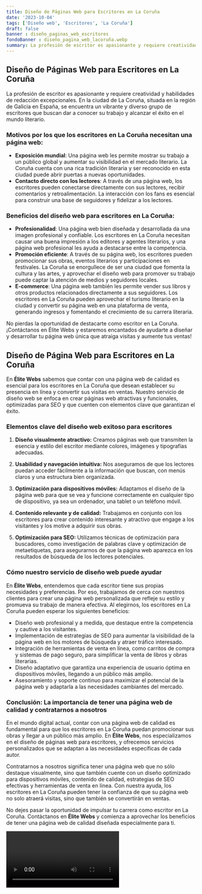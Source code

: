 ```yaml
---
title: Diseño de Páginas Web para Escritores en La Coruña
date: '2023-10-04'
tags: ['Diseño web', 'Escritores', 'La Coruña']
draft: false
banner : diseño_paginas_web_escritores
fondoBanner : diseño_pagina_web_lacoruña.webp
summary: La profesión de escritor es apasionante y requiere creatividad y habilidades de redacción excepcionales. En la ciudad de La Coruña, situada en la región de Galicia en España, se encuentra un vibrante y diverso grupo de escritores que buscan dar a conocer su trabajo y alcanzar el éxito en el mundo literario.
---
```


## Diseño de Páginas Web para Escritores en La Coruña

La profesión de escritor es apasionante y requiere creatividad y habilidades de redacción excepcionales. En la ciudad de La Coruña, situada en la región de Galicia en España, se encuentra un vibrante y diverso grupo de escritores que buscan dar a conocer su trabajo y alcanzar el éxito en el mundo literario.

### Motivos por los que los escritores en La Coruña necesitan una página web:

- **Exposición mundial**: Una página web les permite mostrar su trabajo a un público global y aumentar su visibilidad en el mercado literario. La Coruña cuenta con una rica tradición literaria y ser reconocido en esta ciudad puede abrir puertas a nuevas oportunidades.
- **Contacto directo con los lectores**: A través de una página web, los escritores pueden conectarse directamente con sus lectores, recibir comentarios y retroalimentación. La interacción con los fans es esencial para construir una base de seguidores y fidelizar a los lectores.

### Beneficios del diseño web para escritores en La Coruña:

- **Profesionalidad**: Una página web bien diseñada y desarrollada da una imagen profesional y confiable. Los escritores en La Coruña necesitan causar una buena impresión a los editores y agentes literarios, y una página web profesional les ayuda a destacarse entre la competencia.
- **Promoción eficiente**: A través de su página web, los escritores pueden promocionar sus obras, eventos literarios y participaciones en festivales. La Coruña se enorgullece de ser una ciudad que fomenta la cultura y las artes, y aprovechar el diseño web para promover su trabajo puede captar la atención de medios y seguidores locales.
- **E-commerce**: Una página web también les permite vender sus libros y otros productos relacionados directamente a sus seguidores. Los escritores en La Coruña pueden aprovechar el turismo literario en la ciudad y convertir su página web en una plataforma de venta, generando ingresos y fomentando el crecimiento de su carrera literaria.

No pierdas la oportunidad de destacarte como escritor en La Coruña. ¡Contáctanos en Élite Webs y estaremos encantados de ayudarte a diseñar y desarrollar tu página web única que atraiga visitas y aumente tus ventas!

<GifSeo />

<Cta />

## Diseño de Página Web para Escritores en La Coruña

En **Élite Webs** sabemos que contar con una página web de calidad es esencial para los escritores en La Coruña que desean establecer su presencia en línea y convertir sus visitas en ventas. Nuestro servicio de diseño web se enfoca en crear páginas web atractivas y funcionales, optimizadas para SEO y que cuenten con elementos clave que garantizan el éxito. 

### Elementos clave del diseño web exitoso para escritores

1. **Diseño visualmente atractivo:** Creamos páginas web que transmiten la esencia y estilo del escritor mediante colores, imágenes y tipografías adecuadas.

2. **Usabilidad y navegación intuitiva:** Nos aseguramos de que los lectores puedan acceder fácilmente a la información que buscan, con menús claros y una estructura bien organizada.

3. **Optimización para dispositivos móviles:** Adaptamos el diseño de la página web para que se vea y funcione correctamente en cualquier tipo de dispositivo, ya sea un ordenador, una tablet o un teléfono móvil.

4. **Contenido relevante y de calidad:** Trabajamos en conjunto con los escritores para crear contenido interesante y atractivo que engage a los visitantes y los motive a adquirir sus obras.

5. **Optimización para SEO:** Utilizamos técnicas de optimización para buscadores, como investigación de palabras clave y optimización de metaetiquetas, para asegurarnos de que la página web aparezca en los resultados de búsqueda de los lectores potenciales.

### Cómo nuestro servicio de diseño web puede ayudar

En **Élite Webs**, entendemos que cada escritor tiene sus propias necesidades y preferencias. Por eso, trabajamos de cerca con nuestros clientes para crear una página web personalizada que refleje su estilo y promueva su trabajo de manera efectiva. Al elegirnos, los escritores en La Coruña pueden esperar los siguientes beneficios:

- Diseño web profesional y a medida, que destaque entre la competencia y cautive a los visitantes.
- Implementación de estrategias de SEO para aumentar la visibilidad de la página web en los motores de búsqueda y atraer tráfico interesado.
- Integración de herramientas de venta en línea, como carritos de compra y sistemas de pago seguro, para simplificar la venta de libros y obras literarias.
- Diseño adaptativo que garantiza una experiencia de usuario óptima en dispositivos móviles, llegando a un público más amplio.
- Asesoramiento y soporte continuo para maximizar el potencial de la página web y adaptarla a las necesidades cambiantes del mercado.

### Conclusión: La importancia de tener una página web de calidad y contratarnos a nosotros

En el mundo digital actual, contar con una página web de calidad es fundamental para que los escritores en La Coruña puedan promocionar sus obras y llegar a un público más amplio. En **Élite Webs**, nos especializamos en el diseño de páginas web para escritores, y ofrecemos servicios personalizados que se adaptan a las necesidades específicas de cada autor.

Contratarnos a nosotros significa tener una página web que no sólo destaque visualmente, sino que también cuente con un diseño optimizado para dispositivos móviles, contenido de calidad, estrategias de SEO efectivas y herramientas de venta en línea. Con nuestra ayuda, los escritores en La Coruña pueden tener la confianza de que su página web no solo atraerá visitas, sino que también se convertirán en ventas.

No dejes pasar la oportunidad de impulsar tu carrera como escritor en La Coruña. Contáctanos en **Élite Webs** y comienza a aprovechar los beneficios de tener una página web de calidad diseñada especialmente para ti.

<Video />

<CtaBot job='Escritores' city='La Coruña'/>

<Gmaps query='La Coruña+españa+maps' />